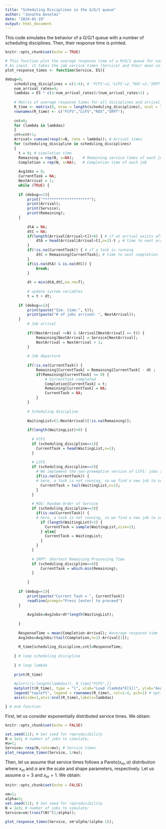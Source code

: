 ```yaml
---
title: "Scheduling Disciplines in the G/G/1 queue"
author: "Jonatha Anselmi"
date: "2024-01-19"
output: html_document
---
```


This code simulates the behavior of a G/G/1 queue with a number of scheduling disciplines.
Then, their response time is printed.


```r
knitr::opts_chunk$set(echo = TRUE)

# This function plot the average response time of a M/G/1 queue for various scheduling disciplines.
# As input, it takes the job service times (Service) and their mean value (ES)
plot_response_times <- function(Service, ES){

debug=0;
    scheduling_disciplines = c(1:4); # 'FCFS'=1,'LCFS'=2,'ROS'=3,'SRPT'=4
    num_arrival_rates=9;
    lambdas = ES * c(1:num_arrival_rates)/(num_arrival_rates+1) ;
    
    # Matrix of average response times for all disciplines and arrival rates
    R_time <- matrix(0, nrow = length(scheduling_disciplines), ncol = length(lambdas));
    rownames(R_time) <- c("FCFS","LCFS","ROS","SRPT");
    
    cnt=0;
    for (lambda in lambdas)
    {
    cnt=cnt+1;
    Arrival= cumsum(rexp(n=N, rate = lambda)); # Arrival times
    for (scheduling_discipline in scheduling_disciplines)
    {
      t = 0; # simulation time
      Remaining = rep(N, x=NA);    # Remaining service times of each job
      Completion = rep(N, x=NA);   # Completion time of each job
      
      AvgJobs = 0;
      CurrentTask = NA;
      NextArrival = 1;
      while (TRUE) {
      
      if (debug==1){
          print("*********************");
          print(Arrival);
          print(Service);
          print(Remaining);
      }
    
          dtA = NA;
          dtC = NA;
          if(length(Arrival[Arrival>t])>0) { # if an arrival exists after t
              dtA = head(Arrival[Arrival>t],n=1)-t ; # time to next arrival
          }
          if(!is.na(CurrentTask)) { # if a task is running
              dtC = Remaining[CurrentTask]; # time to next completion
          }
          if(is.na(dtA) & is.na(dtC)) {
              break;
          } 
      
          dt = min(dtA,dtC,na.rm=T);
      
          # update system variables
          t = t + dt;
    
      if (debug==1){
          print(paste("Sim. time:", t));
          print(paste("# of jobs arrived: ", NextArrival));
      }
          # Job arrival
          
          if((NextArrival <=N) & (Arrival[NextArrival] == t)) {
              Remaining[NextArrival] = Service[NextArrival];
              NextArrival = NextArrival + 1;
          }
    
          # Job departure
          
          if(!is.na(CurrentTask)) {
              Remaining[CurrentTask] = Remaining[CurrentTask] - dt ;
              if(Remaining[CurrentTask] <= 0) {
                  # CurrentTask completed
                  Completion[CurrentTask] = t;
                  Remaining[CurrentTask] = NA;
                  CurrentTask = NA;
              }
          }
          
          # Scheduling discipline
          
          WaitingList=(1:NextArrival)[!is.na(Remaining)];
         
          if(length(WaitingList)>0) {
    
            # FCFS
            if (scheduling_discipline==1){
              CurrentTask = head(WaitingList,n=1);
            }
            
            # LCFS
            if (scheduling_discipline==2){
              # We implement the non-preemptive version of LCFS: jobs are never killed/resumed
              if(is.na(CurrentTask)) {
              # here, a task is not running, so we find a new job to serve
                CurrentTask = tail(WaitingList,n=1);
              }
            }
            
            # ROS: Random Order of Service
            if (scheduling_discipline==3){
              if(is.na(CurrentTask)) {
              # here, a task is not running, so we find a new job to serve
                if (length(WaitingList)>1) {
                  CurrentTask = sample(WaitingList,size=1);
                } else{
                  CurrentTask = WaitingList;
                }
              }
            }
            
            # SRPT: Shortest Remaining Processing Time
            if (scheduling_discipline==4){
                CurrentTask = which.min(Remaining);
            }
    
          }
    
      if (debug==1){
          print(paste("Current Task = ", CurrentTask))
          readline(prompt="Press [enter] to proceed")
      }
          
          AvgJobs=AvgJobs+dt*length(WaitingList);
    
      }
      
      ResponseTime = mean(Completion-Arrival); #average response time
      AvgJobs=AvgJobs/(tail(Completion,n=1)-Arrival[1]);
    
      R_time[scheduling_discipline,cnt]=ResponseTime;
      
    } # loop scheduling discipline
    
    } # loop lambda
    
    print(R_time)
    
    #plot(c(1:length(lambdas)), R_time["FCFS",])
    matplot(t(R_time), type = "l", xlab="Load (lambda*E[S])", ylab="Avg Response Time");
    legend("topleft", legend = rownames(R_time), col=1:4, pch=1) # optional legend
    axis(side=1,at=1:ncol(R_time),labels=lambdas)

} # end function

```


First, let us consider exponentially distributed service times. We obtain:

```r
knitr::opts_chunk$set(echo = FALSE)

set.seed(11); # Set seed for reproducibility
N = 1e3; # number of jobs to simulate;
mu=1;
Service= rexp(N,rate=mu); # Service times
plot_response_times(Service, 1/mu);

```

Then, let us assume that service times follows a Pareto$(x_m,\alpha)$ distribution where $x_m$ and $\alpha$ are the scale and shape parameters, respectively. Let us assume $\alpha=3$ and $x_m=1$. We obtain:

```r
knitr::opts_chunk$set(echo = FALSE)

xm=1;
alpha=3;
set.seed(11); # Set seed for reproducibility
N = 1e3; # number of jobs to simulate;
Service=xm/(runif(N)^(1/alpha));

plot_response_times(Service, xm*alpha/(alpha-1));

```
